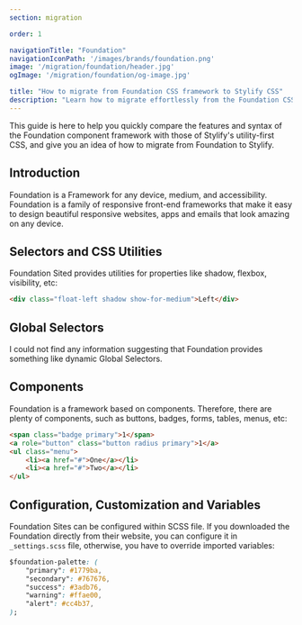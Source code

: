 ```yaml
---
section: migration

order: 1

navigationTitle: "Foundation"
navigationIconPath: '/images/brands/foundation.png'
image: '/migration/foundation/header.jpg'
ogImage: '/migration/foundation/og-image.jpg'

title: "How to migrate from Foundation CSS framework to Stylify CSS"
description: "Learn how to migrate effortlessly from the Foundation CSS component framework to Stylify's utility-first CSS and code faster with less code."
---
```


This guide is here to help you quickly compare the features and syntax of the Foundation component framework with those of Stylify's utility-first CSS, and give you an idea of how to migrate from Foundation to Stylify.

<MigrationNote />

## Introduction
Foundation is a Framework for any device, medium, and accessibility. Foundation is a family of responsive front-end frameworks that make it easy to design beautiful responsive websites, apps and emails that look amazing on any device.

<MigrationStylifyDescription />

## Selectors and CSS Utilities

<MigrationCodeBlock image="foundation.png">
<div slot="tool">

Foundation Sited provides utilities for properties like shadow, flexbox, visibility, etc:

```html
<div class="float-left shadow show-for-medium">Left</div>
```

</div>
<div slot="stylify">

<MigrationStylifySelectors />


</div>
</MigrationCodeBlock>


## Global Selectors

<MigrationCodeBlock image="foundation.png">
<div slot="tool">

I could not find any information suggesting that Foundation provides something like dynamic Global Selectors.

</div>
<div slot="stylify">

<MigrationStylifyCustomSelectors />

</div>
</MigrationCodeBlock>

## Components
<MigrationCodeBlock image="foundation.png">
<div slot="tool">

Foundation is a framework based on components. Therefore, there are plenty of components, such as buttons, badges, forms, tables, menus, etc:

```html
<span class="badge primary">1</span>
<a role="button" class="button radius primary">1</a>
<ul class="menu">
	<li><a href="#">One</a></li>
	<li><a href="#">Two</a></li>
</ul>
```

</div>
<div slot="stylify">

<MigrationStylifyComponents />

</div>
</MigrationCodeBlock>

## Configuration, Customization and Variables
<MigrationCodeBlock image="foundation.png">
<div slot="tool">

Foundation Sites can be configured within SCSS file. If you downloaded the Foundation directly from their website, you can configure it in `_settings.scss` file, otherwise, you have to override imported variables:

```css
$foundation-palette: (
	"primary": #1779ba,
	"secondary": #767676,
	"success": #3adb76,
	"warning": #ffae00,
	"alert": #cc4b37,
);
```

</div>
<div slot="stylify">

<MigrationStylifyVariables />
</div>
</MigrationCodeBlock>

<MigrationPageFooter />
